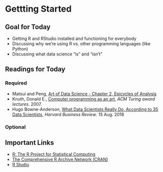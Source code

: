 # Gettting Started

## Goal for Today {-} 

* Getting R and RStudio installed and functioning for everybody 
* Discussing why we're using R vs. other programming languages (like Python)
* Discussing what data science "is" and "isn't" 

## Readings for Today {-} 

### Required {-}

* Matsui and Peng, [Art of Data Science - Chapter 2, Epicycles of Analysis](https://bookdown.org/rdpeng/artofdatascience/epicycles-of-analysis.html)
* Knuth, Donald E., [Computer programming as an art](https://dl.acm.org/doi/pdf/10.1145/1283920.1283929), *ACM Turing award lectures*. 2007.
* Hugo Bowne-Anderson, [What Data Scientists Really Do, According to 35 Data Scientists](https://hbr.org/2018/08/what-data-scientists-really-do-according-to-35-data-scientists), *Harvard Business Review*. 15 Aug. 2018

### Optional {-}

## Important Links {-}

* [R: The R Project for Statistical Computing](https://www.r-project.org/)
* [The Comprehensive R Archive Network (CRAN)](https://cran.r-project.org/)
* [R Studio](https://www.rstudio.com/products/rstudio/) 
